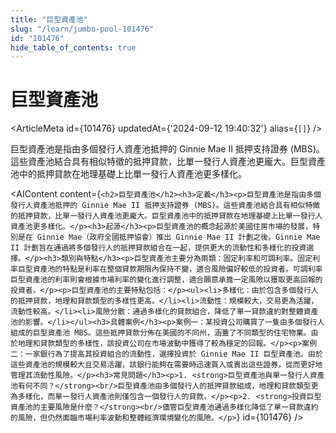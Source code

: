 ```yaml
---
title: "巨型資產池"
slug: "/learn/jumbo-pool-101476"
id: "101476"
hide_table_of_contents: true
---
```



# 巨型資產池

<ArticleMeta id={101476} updatedAt={'2024-09-12 19:40:32'} alias={`[]`} />
<div className='border-solid border-b border-t-0 my-4 border-[var(--ifm-color-gray-300)]' />

巨型資產池是指由多個發行人資產池抵押的 Ginnie Mae II 抵押支持證券 (MBS)。這些資產池結合具有相似特徵的抵押貸款，比單一發行人資產池更龐大。巨型資產池中的抵押貸款在地理基礎上比單一發行人資產池更多樣化。

<AIContent content={`<h2>巨型資產池</h2><h3>定義</h3><p>巨型資產池是指由多個發行人資產池抵押的 Ginnie Mae II 抵押支持證券 (MBS)。這些資產池結合具有相似特徵的抵押貸款，比單一發行人資產池更龐大。巨型資產池中的抵押貸款在地理基礎上比單一發行人資產池更多樣化。</p><h3>起源</h3><p>巨型資產池的概念起源於美國住房市場的發展，特別是在 Ginnie Mae（政府全國抵押協會）推出 Ginnie Mae II 計劃之後。Ginnie Mae II 計劃旨在通過將多個發行人的抵押貸款組合在一起，提供更大的流動性和多樣化的投資選擇。</p><h3>類別與特點</h3><p>巨型資產池主要分為兩類：固定利率和可調利率。固定利率巨型資產池的特點是利率在整個貸款期限內保持不變，適合風險偏好較低的投資者。可調利率巨型資產池的利率則會根據市場利率的變化進行調整，適合願意承擔一定風險以獲取更高回報的投資者。</p><p>巨型資產池的主要特點包括：</p><ul><li>多樣化：由於包含多個發行人的抵押貸款，地理和貸款類型的多樣性更高。</li><li>流動性：規模較大，交易更為活躍，流動性較高。</li><li>風險分散：通過多樣化的貸款組合，降低了單一貸款違約對整體資產池的影響。</li></ul><h3>具體案例</h3><p>案例一：某投資公司購買了一隻由多個發行人組成的巨型資產池 MBS。這些抵押貸款分佈在美國的不同州，涵蓋了不同類型的住宅物業。由於地理和貸款類型的多樣性，該投資公司在市場波動中獲得了較為穩定的回報。</p><p>案例二：一家銀行為了提高其投資組合的流動性，選擇投資於 Ginnie Mae II 巨型資產池。由於這些資產池的規模較大且交易活躍，該銀行能夠在需要時迅速買入或賣出這些證券，從而更好地管理其流動性風險。</p><h3>常見問題</h3><p>1. <strong>巨型資產池與單一發行人資產池有何不同？</strong><br/>巨型資產池由多個發行人的抵押貸款組成，地理和貸款類型更為多樣化，而單一發行人資產池則僅包含一個發行人的貸款。</p><p>2. <strong>投資巨型資產池的主要風險是什麼？</strong><br/>儘管巨型資產池通過多樣化降低了單一貸款違約的風險，但仍然面臨市場利率波動和整體經濟環境變化的風險。</p>`} id={101476} />
